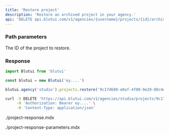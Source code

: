 ```yaml
---
title: 'Restore project'
description: 'Restore an archived project in your agency.'
api: 'DELETE api.blutui.com/v1/agencies/{username}/projects/{id}/archived'
---
```


### Path parameters

<Parameter name="id" type="string" required="true">
The ID of the project to restore.
</Parameter>

### Response

```ts tab="Node.js"
import Blutui from 'blutui'

const blutui = new Blutui('ey....')

blutui.agency('studio').projects.restore('9c17d680-e0af-4f00-9e28-08c4e38e89e0')
```

```bash tab="cURL"
curl -X DELETE 'https://api.blutui.com/v1/agencies/studio/projects/9c17d680-e0af-4f00-9e28-08c4e38e89e0/restore' \
     -H 'Authorization: Bearer ey....' \
     -H 'Content-Type: application/json'
```

<include>./project-response.mdx</include>

<include>./project-response-parameters.mdx</include>
